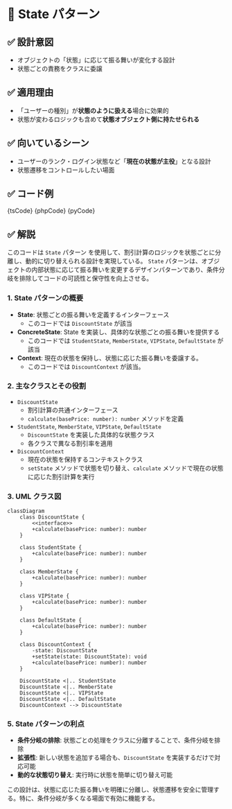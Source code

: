 

# 🧩 State パターン

## ✅ 設計意図

- オブジェクトの「状態」に応じて振る舞いが変化する設計
- 状態ごとの責務をクラスに委譲

## ✅ 適用理由

- 「ユーザーの種別」が**状態のように扱える**場合に効果的
- 状態が変わるロジックも含めて**状態オブジェクト側に持たせられる**

## ✅ 向いているシーン

- ユーザーのランク・ログイン状態など「**現在の状態が主役**」となる設計
- 状態遷移をコントロールしたい場面

## ✅ コード例

<Tabs groupId="language">
  <TabItem value="ts" label="TypeScript">
    <CodeBlock language="ts">{tsCode}</CodeBlock>
  </TabItem>
  <TabItem value="php" label="PHP">
    <CodeBlock language="php">{phpCode}</CodeBlock>
  </TabItem>
  <TabItem value="python" label="Python">
    <CodeBlock language="python">{pyCode}</CodeBlock>
  </TabItem>
</Tabs>

## ✅ 解説

このコードは `State` パターン を使用して、割引計算のロジックを状態ごとに分離し、動的に切り替えられる設計を実現している。
`State` パターンは、オブジェクトの内部状態に応じて振る舞いを変更するデザインパターンであり、条件分岐を排除してコードの可読性と保守性を向上させる。

### 1. State パターンの概要

- **State**: 状態ごとの振る舞いを定義するインターフェース
  - このコードでは `DiscountState` が該当
- **ConcreteState**: State を実装し、具体的な状態ごとの振る舞いを提供する
  - このコードでは `StudentState`, `MemberState`, `VIPState`, `DefaultState` が該当
- **Context**: 現在の状態を保持し、状態に応じた振る舞いを委譲する。
  - このコードでは `DiscountContext` が該当。

### 2. 主なクラスとその役割

- `DiscountState`
  - 割引計算の共通インターフェース
  - `calculate(basePrice: number): number` メソッドを定義
- `StudentState`, `MemberState`, `VIPState`, `DefaultState`
  - `DiscountState` を実装した具体的な状態クラス
  - 各クラスで異なる割引率を適用
- `DiscountContext`
  - 現在の状態を保持するコンテキストクラス
  - `setState` メソッドで状態を切り替え、`calculate` メソッドで現在の状態に応じた割引計算を実行

### 3. UML クラス図

```mermaid
classDiagram
    class DiscountState {
        <<interface>>
        +calculate(basePrice: number): number
    }

    class StudentState {
        +calculate(basePrice: number): number
    }

    class MemberState {
        +calculate(basePrice: number): number
    }

    class VIPState {
        +calculate(basePrice: number): number
    }

    class DefaultState {
        +calculate(basePrice: number): number
    }

    class DiscountContext {
        -state: DiscountState
        +setState(state: DiscountState): void
        +calculate(basePrice: number): number
    }

    DiscountState <|.. StudentState
    DiscountState <|.. MemberState
    DiscountState <|.. VIPState
    DiscountState <|.. DefaultState
    DiscountContext --> DiscountState
```

### 5. State パターンの利点

- **条件分岐の排除**: 状態ごとの処理をクラスに分離することで、条件分岐を排除
- **拡張性**: 新しい状態を追加する場合も、`DiscountState` を実装するだけで対応可能
- **動的な状態切り替え**: 実行時に状態を簡単に切り替え可能

この設計は、状態に応じた振る舞いを明確に分離し、状態遷移を安全に管理する。特に、条件分岐が多くなる場面で有効に機能する。
